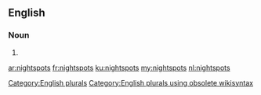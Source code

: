 ==English==

===Noun===
{{head|en}}

# {{plural of|nightspot}}

[[Category:English plurals]][[Category:English plurals using obsolete wikisyntax]]

[[ar:nightspots]]
[[fr:nightspots]]
[[ku:nightspots]]
[[my:nightspots]]
[[nl:nightspots]]